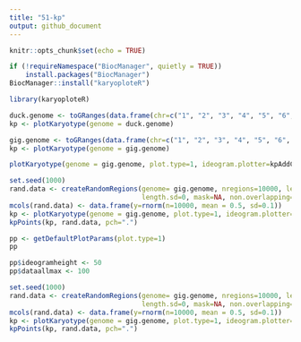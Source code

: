 ```yaml
---
title: "51-kp"
output: github_document
---
```


```r
knitr::opts_chunk$set(echo = TRUE)
```

```r
if (!requireNamespace("BiocManager", quietly = TRUE))
    install.packages("BiocManager")
BiocManager::install("karyoploteR")
```

```r
library(karyoploteR)
```





```r
duck.genome <- toGRanges(data.frame(chr=c("1", "2", "3", "4", "5", "6", "7", "8", "9", "10", "11", "12", "13", "14", "15", "16", "17", "18" ), start=c(1, 1, 1, 1, 1, 1, 1, 1, 1, 1, 1, 1, 1, 1, 1, 1, 1, 1 ), end=c(89643857,	69596280,	57743597, 65288255, 67248332, 61759565, 43120122, 61151155, 38581958, 53961475, 51449921, 50438331, 44396874, 45393038, 47938513, 31980953, 34923512,	27737463)))
kp <- plotKaryotype(genome = duck.genome)
```



```r
gig.genome <- toGRanges(data.frame(chr=c("1", "2", "3", "4", "5", "6", "7", "8", "9", "10"), start=c(1, 1, 1, 1, 1, 1, 1, 1, 1, 1), end=c(55785328,	73222313,	58319100, 53127865, 73550375, 60151564, 62107823, 58462999, 37089910, 57541580)))
kp <- plotKaryotype(genome = gig.genome)
```


```r
plotKaryotype(genome = gig.genome, plot.type=1, ideogram.plotter=kpAddCytobands, labels.plotter=kpAddChromosomeNames, chromosomes="auto", zoom=NULL, cytobands=NULL, plot.params=NULL, use.cache=TRUE, main=NULL)
```




```r
set.seed(1000)
rand.data <- createRandomRegions(genome= gig.genome, nregions=10000, length.mean=1, 
                                 length.sd=0, mask=NA, non.overlapping=TRUE)
mcols(rand.data) <- data.frame(y=rnorm(n=10000, mean = 0.5, sd=0.1))
kp <- plotKaryotype(genome = gig.genome, plot.type=1, ideogram.plotter=kpAddCytobands, labels.plotter=kpAddChromosomeNames, chromosomes="auto", zoom=NULL, cytobands=NULL, plot.params=NULL, use.cache=TRUE, main=NULL)
kpPoints(kp, rand.data, pch=".")
```


```r
pp <- getDefaultPlotParams(plot.type=1)
pp
```


```r
pp$ideogramheight <- 50
pp$dataallmax <- 100
```


```r
set.seed(1000)
rand.data <- createRandomRegions(genome= gig.genome, nregions=10000, length.mean=1, 
                                 length.sd=0, mask=NA, non.overlapping=TRUE)
mcols(rand.data) <- data.frame(y=rnorm(n=10000, mean = 0.5, sd=0.1))
kp <- plotKaryotype(genome = gig.genome, plot.type=1, ideogram.plotter=kpAddCytobands, labels.plotter=kpAddChromosomeNames, chromosomes="auto", zoom=NULL, cytobands=NULL, plot.params=pp, use.cache=TRUE, main=NULL)
kpPoints(kp, rand.data, pch=".")
```










